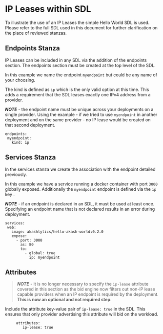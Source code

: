 # IP Leases within SDL

To illustrate the use of an IP Leases the simple Hello World SDL is used. Please refer to the full SDL used in this document for further clarification on the place of reviewed stanzas.

## Endpoints Stanza

IP Leases can be included in any SDL via the addition of the endpoints section. The endpoints section must be created at the top level of the SDL.

In this example we name the endpoint `myendpoint` but could be any name of your choosing.

The kind is defined as `ip` which is the only valid option at this time. This adds a requirement that the SDL leases exactly one IPv4 address from a provider.

_**NOTE**_ - the endpoint name must be unique across your deployments on a single provider. Using the example - if we tried to use `myendpoint` in another deployment and on the same provider - no IP lease would be created on that second deployment.

```
endpoints:
 myendpoint:
   kind: ip
```

## Services Stanza

In the services stanza we create the association with the endpoint detailed previously.

In this example we have a service running a docker container with port `3000` globally exposed. Additionally the `myendpoint` endpoint is defined via the `ip` key .

_**NOTE**_ - if an endpoint is declared in an SDL, it must be used at least once. Specifying an endpoint name that is not declared results in an error during deployment.

```
services:
 web:
   image: akashlytics/hello-akash-world:0.2.0
   expose:
     - port: 3000
       as: 80
       to:
         - global: true
           ip: myendpoint
```

## Attributes

> _**NOTE**_ - it is no longer necessary to specify the `ip-lease` attribute covered in this section as the bid engine now filters out non-IP lease capable providers when an IP endpoint is required by the deployment.  **This is now an optional and not required step**.

Include the attribute key-value pair of `ip-lease: true` in the SDL.  This ensures that only provider advertising this attribute will bid on the workload.

```
     attributes:
        ip-lease: true
```
